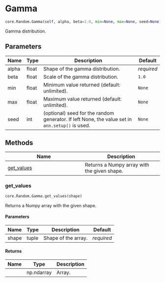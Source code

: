 # Gamma { #ANNarchy.core.Random.Gamma }

```python
core.Random.Gamma(self, alpha, beta=1.0, min=None, max=None, seed=None)
```

Gamma distribution.

## Parameters {.doc-section .doc-section-parameters}

| Name   | Type   | Description                                                                                     | Default    |
|--------|--------|-------------------------------------------------------------------------------------------------|------------|
| alpha  | float  | Shape of the gamma distribution.                                                                | _required_ |
| beta   | float  | Scale of the gamma distribution.                                                                | `1.0`      |
| min    | float  | Minimum value returned (default: unlimited).                                                    | `None`     |
| max    | float  | Maximum value returned (default: unlimited).                                                    | `None`     |
| seed   | int    | (optional) seed for the random generator. If left None, the value set in `ann.setup()` is used. | `None`     |

## Methods

| Name | Description |
| --- | --- |
| [get_values](#ANNarchy.core.Random.Gamma.get_values) | Returns a Numpy array with the given shape. |

### get_values { #ANNarchy.core.Random.Gamma.get_values }

```python
core.Random.Gamma.get_values(shape)
```

Returns a Numpy array with the given shape.

#### Parameters {.doc-section .doc-section-parameters}

| Name   | Type   | Description         | Default    |
|--------|--------|---------------------|------------|
| shape  | tuple  | Shape of the array. | _required_ |

#### Returns {.doc-section .doc-section-returns}

| Name   | Type       | Description   |
|--------|------------|---------------|
|        | np.ndarray | Array.        |